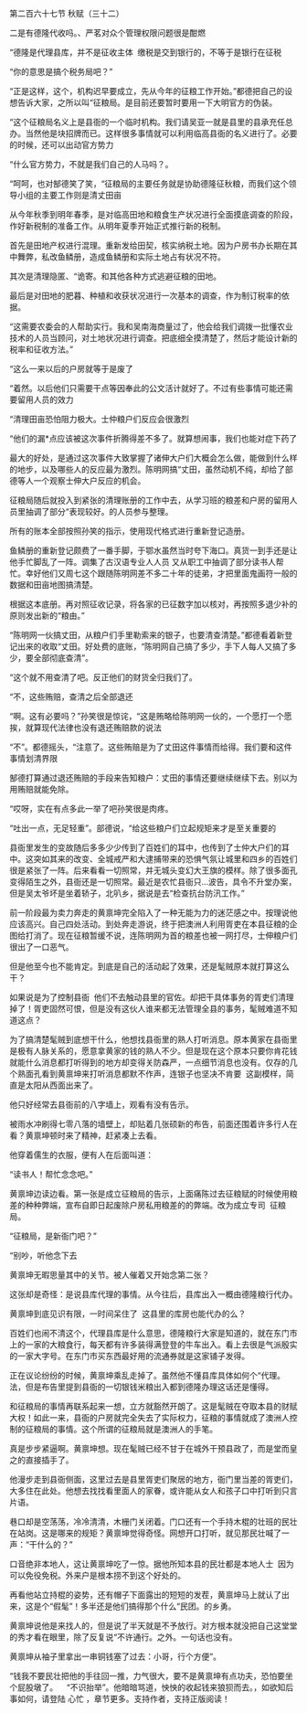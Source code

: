 

第二百六十七节 秋赋（三十二）

二是有德隆代收吗。、严茗对众个管理权限问题很是酣燃

“德隆是代理县库，并不是征收主体  缴税是交到银行的，不等于是银行在征税

“你的意思是搞个税务局吧？”

“正是这样，这个，机构迟早要成立，先从今年的征粮工作开始。”都德把自己的设想告诉大家，之所以叫“征粮局。是目前还要暂时要用一下大明官方的伪装。

“这个征粮局名义上是县衙的一个临时机构。我们请吴亚一就是县里的县承充任总办。当然他是块招牌而已。这样很多事情就可以利用临高县衙的名义进行了。必要的时候，还可以出动官方势力

“什么官方势力，不就是我们自己的人马吗？。

“呵呵，也对郜德笑了笑，“征粮局的主要任务就是协助德隆征秋粮，而我们这个领导小组的主要工作则是清丈田亩

从今年秋季到明年春季，是对临高田地和粮食生产状况进行全面摸底调查的阶段，作好新税制的准备工作。从明年夏季开始正式推行新的税制。

首先是田地产权进行混理。重新发给田契，核实纳税土地。因为户房书办长期在其中舞弊，私改鱼鳞册，造成鱼鳞册和实际土地占有状况不符。

其次是清理隐匿、“诡寄。和其他各种方式逃避征粮的田地。

最后是对田地的肥暮、种植和收获状况进行一次基本的调查，作为制订税率的依据。

“这需要农委会的人帮助实行。我和吴南海商量过了，他会给我们调拨一批懂农业技术的人员当顾问，对土地状况进行调查。把底细全摸清楚了，然后才能设计新的税率和征收方法。”

“这么一来以后的户房就等于是废了

“着然。以后他们只需要干点等因奉此的公文活计就好了。不过有些事情可能还需要留用人员的效力

“清理田亩恐怕阻力极大。士仲粮户们反应会很激烈

“他们的漏*点应该被这次事件折腾得差不多了。就算想闹事，我们也能对症下药了

最大的好处，是通过这次事件大致掌握了诸伸大户们大概会怎么做，能做到什么样的地步，以及哪些人的反应最为激烈。陈明网搞“丈田，虽然动机不纯，却给了部德等人一个观察士伸大户反应的机会。

征粮局随后就投入到紧张的清理账册的工作中去，从学习班的粮差和户房的留用人员里抽调了部分“表现较好。的人员参与整理。

所有的账本全部按照孙笑的指示，使用现代格式进行重新登记造册。

鱼鳞册的重新登记颇费了一番手脚，于鄂水虽然当时夸下海口。真货一到手还是让他手忙脚乱了一阵。调集了古汉语专业人人员 又从职工中抽调了部分读书人帮忙。幸好他们又周七这个跟随陈明网差不多二十年的徒弟，才把里面鬼画符一般的数据和田亩地图搞清楚。

根据这本底册。再对照征收记录，将各家的已征数字加以核对，再按照多退少补的原则发出新的“粮由。”

“陈明网一伙搞丈田，从粮户们手里勒索来的银子，也要清查清楚。”都德看着新登记出来的收取“丈田。好处费的底账，“陈明网自己搞了多少，手下人每人又搞了多少，要全部彻底查清”。

“这个就不用查清了吧。反正他们的财货全归我们了。

“不，这些贿赔，查清之后全部退还

“啊。这有必要吗？”孙笑很是惊诧，“这是贿略给陈明网一伙的，一个愿打一个愿挨，就算现代法律也没有退还贿赔款的说法

“不”。都德摇头，“注意了。这些贿赔是为了丈田这件事情而给得。我们要和这件事情划清界限

郜德打算通过退还贿赔的手段来告知粮户：丈田的事情还要继续继续下去。别以为用贿赔就能免除。

“哎呀，实在有点多此一举了吧孙笑很是肉疼。

“吐出一点，无足轻重”。部德说，“给这些粮户们立起规矩来才是至关重要的

县衙里发生的变故随后多多少少传到了百姓们的耳中，也传到了士仲大户们的耳中。这突如其来的改变、全城戒严和大逮捕带来的恐惧气氛让城里和四乡的百姓们很是紧张了一阵。后来看看一切照常，并无城头变幻大王旗的模样。除了很多面孔变得陌生之外，县衙还是一切照常。最近是农忙县衙只…波告，具令不升堂办案，但是吴太爷坏是坐着轿子，北叭乡，据说是去“检查抗台防汛工作。”

前一阶段最为卖力奔走的黄禀坤完全陷入了一种无能为力的迷茫感之中。按理说他应该高兴。自己四处活动。到处奔走游说，终于把澳洲人利用胥吏在本县征粮的企图给打消了。现在征粮暂缓不说，连陈明网为首的粮差也被一网打尽，士伸粮户们很出了一口恶气。

但是他至今也不能肯定。到底是自己的活动起了效果，还是髦贼原本就打算这么干？

如果说是为了控制县衙  他们不去触动县里的官佐。却把干具体事务的胥吏们清理掉了！胥吏固然可恨，但是没有这伙人谁来都无法管理全县的事务，髦贼难道不知道这点？

为了搞清楚髦贼到底想干什么，他想找县衙里的熟人打听消息。原本黄家在县衙里是极有人脉关系的，愿意拿黄家的钱的熟人不少。但是现在这个原本只要你肯花钱就能什么消息都打听得到的地方却变得关防森严，一点细节消息也没有。仅存的几个熟面孔看到黄禀坤来打听消息都默不作声，连银子也坚决不肯要  这副模样，简直是太阳从西面出来了。

他只好经常去县衙前的八字墙上，观看有没有告示。

被雨水冲刷得七零八落的墙壁上，却贴着几张硕新的布告，前面还围着许多行人在看？黄禀坤顿时来了精神，赶紧凑上去看。

他穿着儒生的衣服，便有人在后面叫道：

“读书人！帮忙念念吧。”

黄禀坤边读边看。第一张是成立征粮局的告示，上面痛陈过去征粮赋的时候使用粮差的种种弊端，宣布自即日起废除户房私用粮差的的弊端。改为成立专司  征粮局。

“征粮局，是新衙门吧？”

“别吵，听他念下去

黄禀坤无暇思量其中的关节。被人催着又开始念第二张？

这张却是奇怪：是说县库代理的事情。从今往后，县库出入一概由德隆粮行代办。

黄禀坤到底见识有限，一时间呆住了  这县里的库房也能代办的么？

百姓们也闹不清这个，代理县库是什么意思，德隆粮行大家是知道的，就在东门市上的一家的大粮食行，每天都有许多装得满登登的牛车出入。看上去很是气派殷实的一家大字号。在东门市买东西最好用的流通券就是这家铺子发得。

正在议论纷纷的时候，黄禀坤乘乱走掉了。虽然他不懂县库具体如何个“代理。法，但是布告里提到县衙的一切银钱米粮出入都到德隆办理这话还是懂得。

和征粮局的事情再联系起来一想，立方就豁然开朗了。这是髦贼在夺取本县的财赋大权！如此一来，县衙的户房就完全失去了实际权力，征粮的事情就成了澳洲人控制的征粮局的事情。这个所谓的征粮局就是澳洲人的手笔。

真是步步紧逼啊。黄禀坤想。现在髦贼已经不甘于在城外干预县政了，而是堂而皇之的直接插手了。

他漫步走到县衙侧面，这里过去是县里胥吏们聚居的地方，衙门里当差的胥吏们，大多住在此处。他想去找找看里面人的家眷，或许能从女人和孩子口中打听到只言片语。

巷口却是空荡荡，冷冷清清，木栅门关闭着。门口还有一个手持木棍的壮班的民壮在站岗。这是哪来的规矩？黄禀坤觉得奇怪。网想开口打听，就见那民壮喊了一声：“干什么的？”

口音绝非本地人，这让黄禀坤吃了一惊。据他所知本县的民壮都是本地人士  因为可以免役免税。外来户是根本捞不到这个好处的。

再看他站立持棍的姿势，还有帽子下面露出的短短的发茬，黄禀坤马上就认了出来，这是个“假髦”！多半还是他们搞得那个什么“民团。的乡勇。

黄禀坤说他是来找人的，但是说了半天就是不予放行。对方根本就没把自己这堂堂的秀才看在眼里，除了反复说“不许通行。之外。一句话也没有。

黄禀坤从袖子里拿出一串铜钱塞了过去：小哥，行个方便”。

“钱我不要民壮把他的手往回一推，力气很大，要不是黄禀坤有点功夫，恐怕要坐个屁股墩了。    “不识抬举”。他暗暗骂道，怏怏的收起钱来狼狈而去。，如欲知后事如何，请登陆 心忙 ，章节更多。支持作者，支持正版阅读！

